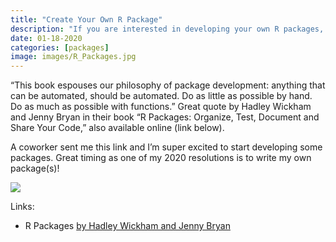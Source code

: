 ```yaml
---
title: "Create Your Own R Package"
description: "If you are interested in developing your own R packages, this thorough A-to-Z tutorial resource is one to bookmark." 
date: 01-18-2020
categories: [packages]
image: images/R_Packages.jpg
---
```


"This book espouses our philosophy of package development: anything that can be automated, should be automated. Do as little as possible by hand. Do as much as possible with functions." Great quote by Hadley Wickham and Jenny Bryan in their book "R Packages: Organize, Test, Document and Share Your Code," also available online (link below).

A coworker sent me this link and I'm super excited to start developing some packages. Great timing as one of my 2020 resolutions is to write my own package(s)!

![](./images/R_Packages.jpg)

Links:

* R Packages [by Hadley Wickham and Jenny Bryan](https://r-pkgs.org/index.html)